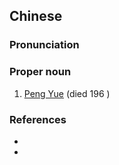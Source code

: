 ==Chinese==
{{zh-forms}}

===Pronunciation===
{{zh-pron
|m=Péng Yuè
|cat=pn
}}

===Proper noun===
{{zh-proper noun}}

# [[w:Peng Yue|Peng Yue]] (died 196 {{B.C.E.}})

===References===
* {{pedialite|彭越|lang=zh}}
* {{pedialite|Peng Yue}}